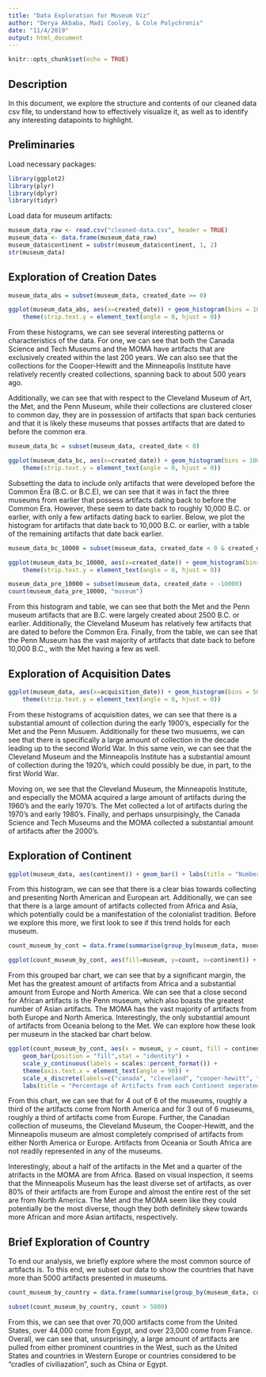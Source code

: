 ```yaml
---
title: "Data Exploration for Museum Viz"
author: "Derya Akbaba, Madi Cooley, & Cole Polychronis"
date: "11/4/2019"
output: html_document
---
```


```r
knitr::opts_chunk$set(echo = TRUE)
```

## Description

In this document, we explore the structure and contents of our cleaned data csv file, to understand how to effectively visualize it, as well as to identify any interesting datapoints to highlight.

## Preliminaries

Load necessary packages:

```r
library(ggplot2)
library(plyr)
library(dplyr)
library(tidyr)
```

Load data for museum artifacts:

```r
museum_data_raw <- read.csv("cleaned-data.csv", header = TRUE)
museum_data <- data.frame(museum_data_raw)
museum_data$continent = substr(museum_data$continent, 1, 2)
str(museum_data)
```

## Exploration of Creation Dates

```r
museum_data_abs = subset(museum_data, created_date >= 0)
```

```r
ggplot(museum_data_abs, aes(x=created_date)) + geom_histogram(bins = 100) + labs(title = "Histogram of Creation Dates Faceted by Museum (After Common Era)") + facet_grid(museum ~ .) +
    theme(strip.text.y = element_text(angle = 0, hjust = 0))
```

From these histograms, we can see several interesting patterns or characteristics of the data. For one, we can see that both the Canada Science and Tech Museums and the MOMA have artifacts that are exclusively created within the last 200 years. We can also see that the collections for the Cooper-Hewitt and the Minneapolis Institute have relatively recently created collections, spanning back to about 500 years ago.

Additionally, we can see that with respect to the Cleveland Museum of Art, the Met, and the Penn Museum, while their collections are clustered closer to common day, they are in possession of artifacts that span back centuries and that it is likely these museums that posses artifacts that are dated to before the common era.

```r
museum_data_bc = subset(museum_data, created_date < 0)
```

```r
ggplot(museum_data_bc, aes(x=created_date)) + geom_histogram(bins = 100) + labs(title = "Histogram of Creation Dates Faceted by Museum (Before Common Era)") + facet_grid(museum ~ .) +
    theme(strip.text.y = element_text(angle = 0, hjust = 0))
```

Subsetting the data to include only artifacts that were developed before the Common Era (B.C. or B.C.E), we can see that it was in fact the three museums from earlier that possess artifacts dating back to before the Common Era. However, these seem to date back to roughly 10,000 B.C. or earlier, with only a few artifacts dating back to earlier. Below, we plot the histogram for artifacts that date back to 10,000 B.C. or earlier, with a table of the remaining artifacts that date back earlier.

```r
museum_data_bc_10000 = subset(museum_data, created_date < 0 & created_date > -10000)
```

```r
ggplot(museum_data_bc_10000, aes(x=created_date)) + geom_histogram(bins = 100) + labs(title = "Histogram of Creation Dates Faceted by Museum (Before Common Era)") + facet_grid(museum ~ .) +
    theme(strip.text.y = element_text(angle = 0, hjust = 0))
```

```r
museum_data_pre_10000 = subset(museum_data, created_date < -10000)
count(museum_data_pre_10000, "museum")
```

From this histogram and table, we can see that both the Met and the Penn museum artifacts that are B.C. were largely created about 2500 B.C. or earlier. Additionally, the Cleveland Museum has relatively few artifacts that are dated to before the Common Era. Finally, from the table, we can see that the Penn Museum has the vast majority of artifacts that date back to before 10,000 B.C., with the Met having a few as well.

## Exploration of Acquisition Dates

```r
ggplot(museum_data, aes(x=acquisition_date)) + geom_histogram(bins = 50) + labs(title = "Histogram of Acquisition Dates Faceted by Museum") + facet_grid(museum ~ .) +
    theme(strip.text.y = element_text(angle = 0, hjust = 0))
```

From these histograms of acquisition dates, we can see that there is a substantial amount of collection during the early 1900's, especially for the Met and the Penn Musuem. Additionally for these two musuems, we can see that there is specifically a large amount of collection in the decade leading up to the second World War. In this same vein, we can see that the Cleveland Museum and the Minneapolis Institute has a substantial amount of collection during the 1920's, which could possibly be due, in part, to the first World War. 

Moving on, we see that the Cleveland Museum, the Minneapolis Institute, and especially the MOMA acquired a large amount of artifacts during the 1960's and the early 1970's. The Met collected a lot of artifacts during the 1970's and early 1980's. Finally, and perhaps unsurpisingly, the Canada Science and Tech Museums and the MOMA collected a substantial amount of artifacts after the 2000's.

## Exploration of Continent

```r
ggplot(museum_data, aes(continent)) + geom_bar() + labs(title = "Number of artifacts from each Continent (aggregate)")
```

From this histogram, we can see that there is a clear bias towards collecting and presenting North American and European art. Additionally, we can see that there is a large amount of artifacts collected from Africa and Asia, which potentially could be a manifestation of the colonialist tradition. Before we explore this more, we first look to see if this trend holds for each museum. 

```r
count_museum_by_cont = data.frame(summarise(group_by(museum_data, museum, continent), count=n()))

ggplot(count_museum_by_cont, aes(fill=museum, y=count, x=continent)) + geom_bar(position="dodge", stat="identity") + labs(title = "Number of Artifacts from each Museum grouped by Continent")
```

From this grouped bar chart, we can see that by a significant margin, the Met has the greatest amount of artifacts from Africa and a substantial amount from Europe and North America. We can see that a close second for African artifacts is the Penn museum, which also boasts the greatest number of Asian artifacts. The MOMA has the vast majority of artifacts from both Europe and North America. Interestingly, the only substantial amount of artifacts from Oceania belong to the Met. We can explore how these look per museum in the stacked bar chart below.

```r
ggplot(count_museum_by_cont, aes(x = museum, y = count, fill = continent)) + 
    geom_bar(position = "fill",stat = "identity") +
    scale_y_continuous(labels = scales::percent_format()) +
    theme(axis.text.x = element_text(angle = 90)) + 
    scale_x_discrete(labels=c("canada", "cleveland", "cooper-hewitt", "metropolitan", "minneapolis", "moma", "penn")) +
    labs(title = "Percentage of Artifacts from each Continent seperated by Museum")
```

From this chart, we can see that for 4 out of 6 of the museums, roughly a third of the artifacts come from North America and for 3 out of 6 museums, roughly a third of artifacts come from Europe. Further, the Canadian collection of museums, the Cleveland Museum, the Cooper-Hewitt, and the Minneapolis museum are almost completely comprised of artifacts from either North America or Europe. Artifacts from Oceania or South Africa are not readily represented in any of the museums.

Interestingly, about a half of the artifacts in the Met and a quarter of the atrifacts in the MOMA are from Africa. Based on visual inspection, it seems that the Minneapolis Museum has the least diverse set of artifacts, as over 80% of their artifacts are from Europe and almost the entire rest of the set are from North America. The Met and the MOMA seem like they could potentially be the most diverse, though they both definitely skew towards more African and more Asian artifacts, respectively. 

## Brief Exploration of Country

To end our analysis, we briefly explore where the most common source of artifacts is. To this end, we subset our data to show the countries that have more than 5000 artifacts presented in museums. 

```r
count_museum_by_country = data.frame(summarise(group_by(museum_data, country_of_origin), count=n()))

subset(count_museum_by_country, count > 5000)
```

From this, we can see that over 70,000 artifacts come from the United States, over 44,000 come from Egypt, and over 23,000 come from France. Overall, we can see that, unsurprisingly, a large amount of artifacts are pulled from either prominent countries in the West, such as the United States and countries in Western Europe or countries considered to be "cradles of civiliazation", such as China or Egypt.
